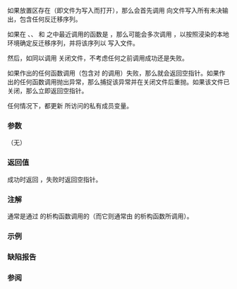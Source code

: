 {{cpp/io/basic_filebuf/title|close}}
{{cpp/io/basic_filebuf/navbar}}
{{ddcl|
std::basic_filebuf&lt;CharT, Traits&gt;* close();
}}

如果放置区存在（即文件为写入而打开），那么会首先调用 {{c|overflow(Traits::eof())}} 向文件写入所有未决输出，包含任何反迁移序列。

如果在 {{rlpf|underflow}}、{{rlpf|overflow}}、{{rlpf|seekpos}} 和 {{rlpf|seekoff}} 之中最近调用的函数是 {{rlpf|overflow}}，那么可能会多次调用 {{l2tf std|cpp/locale/codecvt/unshift}}，以按照浸染的本地环境确定反迁移序列，并将该序列以 {{c|overflow(Traits::eof())}} 写入文件。

然后，如同以调用 {{lc|std::fclose()}} 关闭文件，不考虑任何之前调用成功还是失败。

如果作出的任何函数调用（包含对 {{lc|std::fclose()}} 的调用）失败，那么就会返回空指针。如果作出的任何函数调用抛出异常，那么捕捉该异常并在关闭文件后重抛。如果该文件已关闭，那么立即返回空指针。

任何情况下，都更新 {{lc|is_open()}} 所访问的私有成员变量。

===参数===
（无）

===返回值===
成功时返回 {{c|this}}，失败时返回空指针。

===注解===
{{tt|close()}} 通常是通过 {{lc|std::basic_filebuf}} 的析构函数调用的（而它则通常由 {{lc|std::basic_fstream}} 的析构函数所调用）。

===示例===
{{example
|
|code=
|output=
}}

===缺陷报告===
{{dr list begin}}
{{dr list item|wg=lwg|dr=443|std=C++98|before=文件通过 {{c|overflow(EOF)}} 写入|after=改成 {{c|overflow(Traits::eof())}}}}
{{dr list item|wg=lwg|dr=622|std=C++98|before=不明确如何处理关闭过程中抛出的异常|after=在关闭文件后重抛}}
{{dr list end}}

===参阅===
{{dsc begin}}
{{dsc inc|cpp/io/basic_filebuf/dsc is_open}}
{{dsc inc|cpp/io/basic_filebuf/dsc ~basic_filebuf}}
{{dsc end}}

{{langlinks|de|en|es|fr|it|ja|pt|ru}}